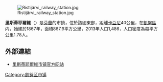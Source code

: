 [[File:Ristijärvi_railway_station.jpg|thumb]]

'''里斯蒂耶爾維'''（{{lang-fi|Ristijärvi}}）是[[芬蘭|芬蘭]]的市鎮，位於該國東部，距離[[卡亞尼|卡亞尼]]40公里，在[[凱努區|凱努區]]内，始建於1867年，面積867.9平方公里，2013年人口1,486，人口密度為每平方公里1.78人。

==外部連結==
{{commonscat|Ristijärvi}}
* [http://www.ristijarvi.fi/ 里斯蒂耶爾維市镇官方网站] {{fi}}

{{Finland-geo-stub}}
[[Category:凯努区市镇|Category:凯努区市镇]]